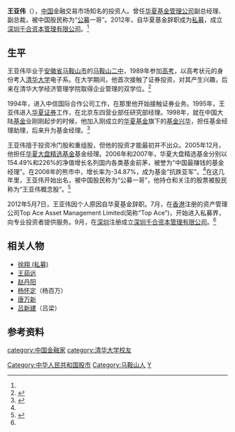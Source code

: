 {{Infobox person
| subject_name   = 王亚伟
| image_name     = 
| image_size     = 220px
| other_names    =  
| birth_date     = {{birth date and age|1971|9|11}}
| birth_place    = {{CHN}}[[安徽省|安徽省]][[马鞍山市|马鞍山市]]
| death_date     = 
| death_place    = 
| nationality    = {{PRC}}
| occupation     = [[深圳千合资本管理有限公司|深圳千合资本管理有限公司]]总经理
| net_worth      = 
| parents        = 
| spouse         = 
| education      =  
| known_for      = [[基金|基金]]投资人物
}}
'''王亚伟'''（{{bd|1971年|9月11日||}}），[[中国|中国]]金融交易市场知名的投资人。曾任[[华夏基金管理公司|华夏基金管理公司]]副总经理、副总裁，被中国股民称为“[[公募|公募]]一哥”。2012年，自华夏基金辞职成为[[私募|私募]]，成立[[深圳千合资本管理有限公司|深圳千合资本管理有限公司]]。<ref name="tengxun"/>

==生平==
王亚伟毕业于[[安徽省|安徽省]][[马鞍山市|马鞍山市]]的[[马鞍山二中|马鞍山二中]]，1989年参加[[高考|高考]]，以高考状元的身份考入[[清华大学|清华大学]]电子系。在大学期间，他首次接触了证券投资，对其产生兴趣，后来在清华大学经济管理学院取得企业管理的双学位。<ref name="tengxun">{{cite web|url=http://finance.qq.com/zt2012/wywqsjs/index.htm|title=王亚伟的前世今生|author=腾讯财经|accessdate=2015-11-05|archive-date=2014-08-16|archive-url=https://web.archive.org/web/20140816041229/http://finance.qq.com/zt2012/wywqsjs/index.htm|dead-url=no}}</ref>

1994年，进入中信国际合作公司工作，在那里他开始接触证券业务。1995年，王亚伟进入[[华夏证券|华夏证券]]工作，在北京东四营业部任研究部经理。1998年，就在中国大陆[[基金|基金]]业刚刚起步的时候，他加入刚成立的[[华夏基金|华夏基金]]旗下的[[基金兴华|基金兴华]]，担任基金经理助理，后来升为基金经理。<ref name="fenghuang">{{cite web|url=http://finance.ifeng.com/fund/special/wywback/20121019/7174162.shtml|title=王亚伟最新简历|author=凤凰财经|accessdate=2015-11-05|archive-date=2015-09-30|archive-url=https://web.archive.org/web/20150930092944/http://finance.ifeng.com/fund/special/wywback/20121019/7174162.shtml|dead-url=no}}</ref>

王亚伟擅于投资冷门股和重组股，但他的投资才能最初并不出众。2005年12月，他担任[[华夏大盘精选基金|华夏大盘精选基金]]基金经理。2006年和2007年，华夏大盘精选基金分别以154.49%和226%的净值增长名列国内各类基金前茅，被誉为“中国最赚钱的基金经理”。在2008年的熊市中，增长率为-34.87%，成为基金“抗跌亚军”。<ref name="fenghuang"/>在这几年里，王亚伟开始出名，被中国股民称为“公募一哥”，他持仓和关注的股票被股民称为“王亚伟概念股”。<ref name="renminwang">{{cite news|url=http://jx.people.com.cn/n/2015/1028/c190271-26946612.html|title=王亚伟概念股三季度大换血 亏损股*ST中鲁被垂青|author=人民网江西频道|accessdate=2015-11-05|archive-date=2016-03-04|archive-url=https://web.archive.org/web/20160304083408/http://jx.people.com.cn/n/2015/1028/c190271-26946612.html|dead-url=no}}</ref>

2012年5月7日，王亚伟因个人原因自华夏基金辞职。7月，在[[香港|香港]]注册的资产管理公司Top Ace Asset Management Limited(简称“Top Ace”)，开始进入私募界，向专业投资者提供服务。9月，在[[深圳|深圳]]注册成立[[深圳千合资本管理有限公司|深圳千合资本管理有限公司]]。<ref name="tengxun"/>

==相关人物==
*[[徐翔_(私募)|徐翔 (私募)]]
*[[王茹远|王茹远]]
*[[赵丹阳|赵丹阳]]
*[[杨怀定|杨怀定]]（杨百万）
*[[唐万新|唐万新]]
*[[吕新建|吕新建]]（吕梁）

==参考资料==
{{reflist}}

{{DEFAULTSORT:W}}
[[category:中国金融家|category:中国金融家]]
[[category:清华大学校友|category:清华大学校友]]
[[Category:中华人民共和国股市|Category:中华人民共和国股市]]
[[Category:马鞍山人|Category:马鞍山人]]
[[Category:王姓|Y]]